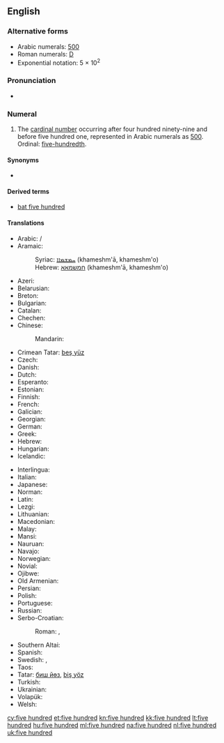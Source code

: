 ==English==

===Alternative forms===
* Arabic numerals: [[500]] {{qualifier|see for numerical forms in other scripts}}
* Roman numerals: [[D]]
* Exponential notation: 5 &times; 10<sup>2</sup>
<!-- Please add other numerical forms to the page for 500 instead of here. -->

===Pronunciation===
* {{a|UK|US}} {{IPA|/ˈfaɪv ˈhʌn.dɹəd/|/ˈfaɪv ˈhʌn.dɹɪd/|lang=en}}

===Numeral===
{{head|en|numeral|head=[[five]] [[hundred]]}}

# {{context|cardinal|lang=en}} The [[cardinal number]] occurring after four hundred ninety-nine and before five hundred one, represented in Arabic numerals as [[500]]. Ordinal: [[five-hundredth]].

====Synonyms====
* {{symbolic|500}}

====Derived terms====
* [[bat five hundred]]

====Translations====
{{trans-top|cardinal number 500}}
* Arabic: {{t|ar|خُمْسُمِائَةٍ}} / {{t|ar|خَمْس مِائَة|tr=ḵams miʾa}}
* Aramaic:
*: Syriac: [[ܚܡܫܡܐܐ]] (khameshm'ā, khameshm'o) {{g|c}}
*: Hebrew: [[חמשמאא]] (khameshm'ā, khameshm'o) {{g|c}}
* Azeri: {{t|az|beş yüz}}
* Belarusian: {{t|be|пяцьсо́т|sc=Cyrl}}
* Breton: {{t|br|pemp-kant}}
* Bulgarian: {{t|bg|петстотин|sc=Cyrl}}
* Catalan: {{t+|ca|cinc-cents}}
* Chechen: {{t|ce|пхи бIе|tr=pxi bje}}
* Chinese:
*: Mandarin: {{t+|cmn|五百|tr=wǔ bǎi|sc=Hani}}
* Crimean Tatar: [[beş yüz#Crimean Tatar|beş yüz]]
* Czech: {{t+|cs|pět set}}
* Danish: {{t|da|fem hundrede|c}}
* Dutch: {{t+|nl|vijfhonderd|f}}
* Esperanto: {{t|eo|kvincent}}
* Estonian: {{t|et|viissada}}
* Finnish: {{t|fi|viisisataa}}
* French: {{t|fr|cinq cents|m}}
* Galician: {{t+|gl|quiñentos}}
* Georgian: {{t|ka|ხუთასი}}
* German: {{t+|de|fünfhundert|f}}
* Greek: {{t+|el|πεντακόσια}}
* Hebrew: {{t|he|חמש מאות|tr=khaméš meót}}
* Hungarian: {{t+|hu|ötszáz}}
* Icelandic: {{t|is|fimm hundruð}}
{{trans-mid}}
* Interlingua: {{t|ia|cinque centos}}
* Italian: {{t+|it|cinquecento|m}}
* Japanese: {{t|ja|五百|tr=go-hyaku}}
* Norman: {{t|nrf|chîn chents}}
* Latin: {{t+|la|quīngentī}}
* Lezgi: {{t|lez|вад вишни|sc=Cyrl}}
* Lithuanian: {{t|lt|penki šimtai}}
* Macedonian: {{t|mk|петстотини|tr=petstótini}}
* Malay: {{t|ms|lima ratus}}
* Mansi: {{t|mns|атсāт}}
* Nauruan: {{t+|na|aijimower}}
* Navajo: {{t|nv|ashdladi neeznádiin}}
* Norwegian: {{t|no|fem hundre}}
* Novial: {{t|nov|sinksent}}
* Ojibwe: {{t|oj|naanwaak}}
* Old Armenian: {{t|xcl|հինգհարիւր}}
* Persian: {{t|fa|پانصد|tr=pânsad}}
* Polish: {{t+|pl|pięćset}}
* Portuguese: {{t+|pt|quinhentos}}
* Russian: {{t+|ru|пятьсо́т}}
* Serbo-Croatian:
*: Roman: {{t|sh|petsto}}, {{t|sh|pet stotina|f}}
* Southern Altai: {{t|alt|беш јӱс|tr=beş cüs}}
* Spanish: {{t|es|quinientos}}
* Swedish: {{t+|sv|femhundra}}, {{t|sv|fem hundra}}
* Taos: {{t|twf|p’ą́nyuosǐeną}}
* Tatar: [[биш йөз#Tatar|биш йөз]], [[biş yöz#Tatar|biş yöz]]
* Turkish: {{t|tr|beş yüz}}
* Ukrainian: {{t|uk|п'ятсо́т|sc=Cyrl}}
* Volapük: {{t+|vo|lultum}}
* Welsh: {{t+|cy|pum cant}}
{{trans-bottom}}

[[cy:five hundred]]
[[et:five hundred]]
[[kn:five hundred]]
[[kk:five hundred]]
[[lt:five hundred]]
[[hu:five hundred]]
[[ml:five hundred]]
[[na:five hundred]]
[[nl:five hundred]]
[[uk:five hundred]]